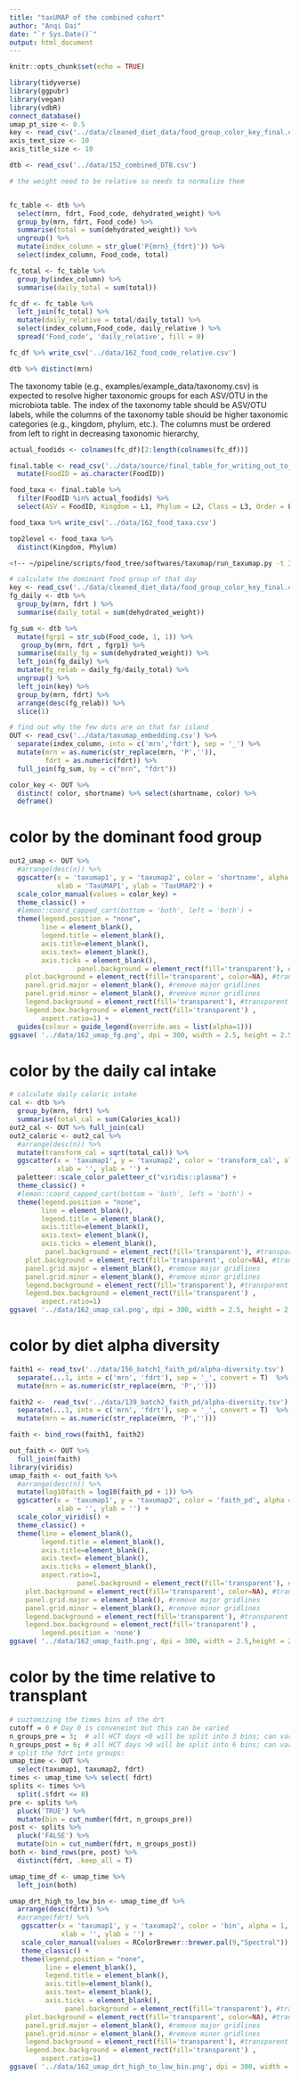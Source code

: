 ```yaml
---
title: "taxUMAP of the combined cohort"
author: "Anqi Dai"
date: "`r Sys.Date()`"
output: html_document
---
```


```r
knitr::opts_chunk$set(echo = TRUE)
```

```r
library(tidyverse)
library(ggpubr)
library(vegan)
library(vdbR)
connect_database()
umap_pt_size <- 0.5
key <- read_csv('../data/cleaned_diet_data/food_group_color_key_final.csv', col_types = 'ccccc')
axis_text_size <- 10
axis_title_size <- 10
```

```r
dtb <- read_csv('../data/152_combined_DTB.csv')

# the weight need to be relative so needs to normalize them 


fc_table <- dtb %>% 
  select(mrn, fdrt, Food_code, dehydrated_weight) %>% 
  group_by(mrn, fdrt, Food_code) %>% 
  summarise(total = sum(dehydrated_weight)) %>% 
  ungroup() %>% 
  mutate(index_column = str_glue('P{mrn}_{fdrt}')) %>% 
  select(index_column, Food_code, total)

fc_total <- fc_table %>% 
  group_by(index_column) %>% 
  summarise(daily_total = sum(total))

fc_df <- fc_table %>% 
  left_join(fc_total) %>% 
  mutate(daily_relative = total/daily_total) %>% 
  select(index_column,Food_code, daily_relative ) %>% 
  spread('Food_code', 'daily_relative', fill = 0)

fc_df %>% write_csv('../data/162_food_code_relative.csv')

dtb %>% distinct(mrn)
```

The taxonomy table (e.g., examples/example_data/taxonomy.csv) is expected to resolve higher taxonomic groups for each ASV/OTU in the microbiota table. The index of the taxonomy table should be ASV/OTU labels, while the columns of the taxonomy table should be higher taxonomic categories (e.g., kingdom, phylum, etc.). The columns must be ordered from left to right in decreasing taxonomic hierarchy,

```r
actual_foodids <- colnames(fc_df)[2:length(colnames(fc_df))]

final.table <- read_csv('../data/source/final_table_for_writing_out_to_newick.csv') %>% 
  mutate(FoodID = as.character(FoodID))

food_taxa <- final.table %>% 
  filter(FoodID %in% actual_foodids) %>% 
  select(ASV = FoodID, Kingdom = L1, Phylum = L2, Class = L3, Order = L4) 

food_taxa %>% write_csv('../data/162_food_taxa.csv')

top2level <- food_taxa %>% 
  distinct(Kingdom, Phylum)

```
```bash
<!-- ~/pipeline/scripts/food_tree/softwares/taxumap/run_taxumap.py -t 162_food_taxa.csv -m 162_food_code_relative.csv --agg_levels Kingdom/Phylum/Class/Order -n 173 --weights 0.01/2/10/10  -->
```

```r
# calculate the dominant food group of that day
key <- read_csv('../data/cleaned_diet_data/food_group_color_key_final.csv') %>% mutate(fgrp1 = as.character(fgrp1))
fg_daily <- dtb %>% 
  group_by(mrn, fdrt ) %>% 
  summarise(daily_total = sum(dehydrated_weight))

fg_sum <- dtb %>% 
  mutate(fgrp1 = str_sub(Food_code, 1, 1)) %>% 
   group_by(mrn, fdrt , fgrp1) %>% 
  summarise(daily_fg = sum(dehydrated_weight)) %>% 
  left_join(fg_daily) %>% 
  mutate(fg_relab = daily_fg/daily_total) %>% 
  ungroup() %>% 
  left_join(key) %>% 
  group_by(mrn, fdrt) %>% 
  arrange(desc(fg_relab)) %>% 
  slice(1)
```

```r
# find out why the few dots are on that far island
OUT <- read_csv('../data/taxumap_embedding.csv') %>% 
  separate(index_column, into = c('mrn','fdrt'), sep = '_') %>% 
  mutate(mrn = as.numeric(str_replace(mrn, 'P','')),
         fdrt = as.numeric(fdrt)) %>% 
  full_join(fg_sum, by = c("mrn", "fdrt"))

color_key <- OUT %>% 
  distinct( color, shortname) %>% select(shortname, color) %>% 
  deframe()
```
# color by the dominant food group

```r
out2_umap <- OUT %>% 
  #arrange(desc(n)) %>% 
  ggscatter(x = 'taxumap1', y = 'taxumap2', color = 'shortname', alpha = 1,size = umap_pt_size , shape = 16,
            xlab = 'TaxUMAP1', ylab = 'TaxUMAP2') +
  scale_color_manual(values = color_key) +
  theme_classic() +
  #lemon::coord_capped_cart(bottom = 'both', left = 'both') +
  theme(legend.position = "none",
        line = element_blank(),
        legend.title = element_blank(),
        axis.title=element_blank(),
        axis.text= element_blank(),
        axis.ticks = element_blank(),
                 panel.background = element_rect(fill='transparent'), #transparent panel bg
    plot.background = element_rect(fill='transparent', color=NA), #transparent plot bg
    panel.grid.major = element_blank(), #remove major gridlines
    panel.grid.minor = element_blank(), #remove minor gridlines
    legend.background = element_rect(fill='transparent'), #transparent legend bg
    legend.box.background = element_rect(fill='transparent') ,
        aspect.ratio=1) +
  guides(colour = guide_legend(override.aes = list(alpha=1)))
ggsave( '../data/162_umap_fg.png', dpi = 300, width = 2.5, height = 2.5,plot = out2_umap, bg = "transparent")
```

# color by the daily cal intake

```r
# calculate daily caloric intake   
cal <- dtb %>% 
  group_by(mrn, fdrt) %>% 
  summarise(total_cal = sum(Calories_kcal)) 
out2_cal <- OUT %>% full_join(cal)
out2_caloric <- out2_cal %>% 
  #arrange(desc(n)) %>% 
  mutate(transform_cal = sqrt(total_cal)) %>% 
  ggscatter(x = 'taxumap1', y = 'taxumap2', color = 'transform_cal', alpha = 1,size = umap_pt_size , shape = 16,
            xlab = '', ylab = '') +
  paletteer::scale_color_paletteer_c("viridis::plasma") +
  theme_classic() +
  #lemon::coord_capped_cart(bottom = 'both', left = 'both') +
  theme(legend.position = "none",
        line = element_blank(),
        legend.title = element_blank(),
        axis.title=element_blank(),
        axis.text= element_blank(),
        axis.ticks = element_blank(),
         panel.background = element_rect(fill='transparent'), #transparent panel bg
    plot.background = element_rect(fill='transparent', color=NA), #transparent plot bg
    panel.grid.major = element_blank(), #remove major gridlines
    panel.grid.minor = element_blank(), #remove minor gridlines
    legend.background = element_rect(fill='transparent'), #transparent legend bg
    legend.box.background = element_rect(fill='transparent') ,
        aspect.ratio=1)
ggsave( '../data/162_umap_cal.png', dpi = 300, width = 2.5, height = 2.5,plot = out2_caloric, bg = "transparent")
```

# color by diet alpha diversity

```r
faith1 <- read_tsv('../data/156_batch1_faith_pd/alpha-diversity.tsv')  %>% 
  separate(...1, into = c('mrn', 'fdrt'), sep = '_', convert = T)  %>% 
  mutate(mrn = as.numeric(str_replace(mrn, 'P','')))

faith2 <-  read_tsv('../data/139_batch2_faith_pd/alpha-diversity.tsv') %>% 
  separate(...1, into = c('mrn', 'fdrt'), sep = '_', convert = T)  %>% 
  mutate(mrn = as.numeric(str_replace(mrn, 'P','')))

faith <- bind_rows(faith1, faith2)
```
```r
out_faith <- OUT %>% 
  full_join(faith)
library(viridis)
umap_faith <- out_faith %>% 
  #arrange(desc(n)) %>% 
  mutate(log10faith = log10(faith_pd + 1)) %>% 
  ggscatter(x = 'taxumap1', y = 'taxumap2', color = 'faith_pd', alpha = 1,size = umap_pt_size, shape = 16,
            xlab = '', ylab = '') +
  scale_color_viridis() +
  theme_classic() +
  theme(line = element_blank(),
        legend.title = element_blank(),
        axis.title=element_blank(),
        axis.text= element_blank(),
        axis.ticks = element_blank(),
        aspect.ratio=1,
                 panel.background = element_rect(fill='transparent'), #transparent panel bg
    plot.background = element_rect(fill='transparent', color=NA), #transparent plot bg
    panel.grid.major = element_blank(), #remove major gridlines
    panel.grid.minor = element_blank(), #remove minor gridlines
    legend.background = element_rect(fill='transparent'), #transparent legend bg
    legend.box.background = element_rect(fill='transparent') ,
        legend.position = 'none')
ggsave( '../data/162_umap_faith.png', dpi = 300, width = 2.5,height = 2.5, plot = umap_faith, bg = "transparent")
```


# color by the time relative to transplant

```r
# cuztomizing the times bins of the drt
cutoff = 0 # Day 0 is conveneint but this can be varied
n_groups_pre = 3;  # all HCT days <0 will be split into 3 bins; can vary this number to play
n_groups_post = 6; # all HCT days >0 will be split into 6 bins; can vary this number to play
# split the fdrt into groups:
umap_time <- OUT %>% 
  select(taxumap1, taxumap2, fdrt)  
times <- umap_time %>% select( fdrt)  
splits <- times %>% 
  split(.$fdrt <= 0)
pre <- splits %>% 
  pluck('TRUE') %>% 
  mutate(bin = cut_number(fdrt, n_groups_pre))
post <- splits %>% 
  pluck('FALSE') %>% 
  mutate(bin = cut_number(fdrt, n_groups_post)) 
both <- bind_rows(pre, post) %>% 
  distinct(fdrt, .keep_all = T)

umap_time_df <- umap_time %>% 
  left_join(both)

umap_drt_high_to_low_bin <- umap_time_df %>% 
  arrange(desc(fdrt)) %>% 
  #arrange(fdrt) %>% 
   ggscatter(x = 'taxumap1', y = 'taxumap2', color = 'bin', alpha = 1, size = umap_pt_size, shape = 16,
             xlab = '', ylab = '') + 
   scale_color_manual(values = RColorBrewer::brewer.pal(9,"Spectral"))  +
   theme_classic() +
   theme(legend.position = "none",
         line = element_blank(),
         legend.title = element_blank(),
         axis.title=element_blank(),
         axis.text= element_blank(),
         axis.ticks = element_blank(),
              panel.background = element_rect(fill='transparent'), #transparent panel bg
    plot.background = element_rect(fill='transparent', color=NA), #transparent plot bg
    panel.grid.major = element_blank(), #remove major gridlines
    panel.grid.minor = element_blank(), #remove minor gridlines
    legend.background = element_rect(fill='transparent'), #transparent legend bg
    legend.box.background = element_rect(fill='transparent') ,
        aspect.ratio=1)
ggsave( '../data/162_umap_drt_high_to_low_bin.png', dpi = 300, width = 2.5, height = 2.5,plot = umap_drt_high_to_low_bin, bg = "transparent")
```


